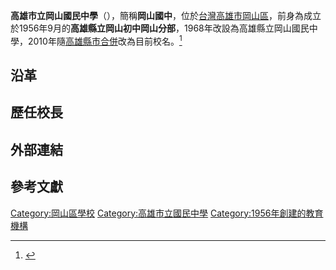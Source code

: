 {{擴充|time=2017-02-03T20:10:48+00:00}}
{{Infobox School
| name = 高雄市立岡山國民中學
| other_name = Kaohsiung Municipal Gangshan Junior High School
| image = School gate of Kaohsiung Municipal Gangshan Junior High School.jpg
| motto = 敦品勵學，追求卓越<br>強健體魄，合群助人<br>學習才藝，美化人生<br>熱愛生命，惜福感恩<br>上敬下慈，人和事真
| established = 1956年 高雄縣立岡山初級中學<br>1968年 高雄縣立岡山國民中學<br>2010年 高雄市立岡山國民中學
| type = 市立國民中學
| district = {{ROC}}[[高雄市|高雄市]][[岡山區|岡山區]]
| grades = 三年學制
| principal = 黃怡雯
| faculty = 177人
| website = http://www.gsm.ks.edu.tw/
| address = 820 高雄市岡山區岡燕路238號
| coordinates = {{Coord|22.7917201|120.303331|display=inline,title}}
| director = 教務主任：洪穎如<br>學務主任：黃順霖<br>總務主任：郤佳源<br>輔導主任：胡瑜娟<br>人事主任：黃詩婷<br>會計主任：刁臆毓<br>補校主任：康文顏
| area = 41,336平方公尺
| school_code = 124515
| classes = 每年級含1個體育班及1個特教班，共61班
| number = 07-6212219
| pushpin_map = Taiwan Kaohsiung
}}
'''高雄市立岡山國民中學'''（{{Lang-en|Kaohsiung Municipal Gangshan Junior High School}}），簡稱'''岡山國中'''，位於[[台灣|台灣]][[高雄市|高雄市]][[岡山區|岡山區]]，前身為成立於1956年9月的'''高雄縣立岡山初中岡山分部'''，1968年改設為高雄縣立岡山國民中學，2010年隨[[高雄縣市合併|高雄縣市合併]]改為目前校名。<ref>{{Cite web |url = http://www.gsm.ks.edu.tw/files/90-1000-2.php |title = 學校簡介-岡山國中網站 |publisher = 岡山國中 |language = 中文 |accessdate = 2017-02-05 |quote = 見圖片 |archive-date = 2017-02-05 |archive-url = https://web.archive.org/web/20170205100737/http://www.gsm.ks.edu.tw/files/90-1000-2.php |dead-url = no }}</ref>

== 沿革 ==

== 歷任校長 ==

== 外部連結 ==

== 參考文獻 ==
[[Category:岡山區學校|Category:岡山區學校]]
[[Category:高雄市立國民中學|Category:高雄市立國民中學]]
<references />{{高雄市國民中學}}
[[Category:1956年創建的教育機構|Category:1956年創建的教育機構]]